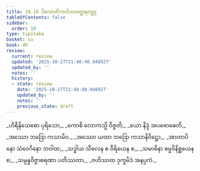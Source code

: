 ```yaml
---
title: 10.10 ပိလောတိကတိဿတ္ထေရဝတ္ထု
tableOfContents: false
sidebar:
  order: 10
type: tipitaka
basket: su
book: dh
review:
  current: review
  updated: '2025-10-27T21:48:40.948927'
  updated_by: ''
  notes: ''
  history:
  - state: review
    date: '2025-10-27T21:48:40.948927'
    updated_by: ''
    notes: ''
    previous_state: draft
---
```



<ReviewStatus review={frontmatter.review} showDetails={true} />

<HypothesisAnnotation frontmatter={frontmatter} />

<DynamicBreadcrumb />

<Division number="143" book="dh" e="ch" v="18" p="34">

<Paragraph number="153" type="verses" book="dh">
_ဟိရီနိသေဓော ပုရိသော,_  
_ကောစိ လောကသ္မိ ဝိဇ္ဇတိ;_  
_ယော နိဒ္ဒံ အပဗောဓေတိ,_  
_အဿော ဘဒြော ကသာမိဝ._  

</Paragraph>

</Division>
<Division number="144" book="dh" e="ch" v="18" p="35">

<Paragraph number="154" type="verses" book="dh">
_အဿော ယထာ ဘဒြော ကသာနိဝိဋ္ဌော,_  
_အာတာပိနော သံဝေဂိနော ဘဝါထ;_  
_သဒ္ဓါယ သီလေန စ ဝီရိယေန စ,_  
_သမာဓိနာ ဓမ္မဝိနိစ္ဆယေန စ;_  
_သမ္ပန္နဝိဇ္ဇာစရဏာ ပတိဿတာ,_  
_ဇဟိဿထ ဒုက္ခမိဒံ အနပ္ပကံ._
</Paragraph>
</Division>